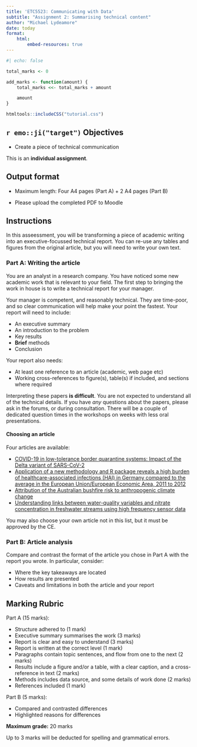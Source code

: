 ```yaml
---
title: 'ETC5523: Communicating with Data'
subtitle: "Assignment 2: Summarising technical content"
author: "Michael Lydeamore"
date: today
format:
    html:
        embed-resources: true
---
```


```r
#| echo: false

total_marks <- 0

add_marks <- function(amount) {
    total_marks <<- total_marks + amount

    amount
}

```

```r
htmltools::includeCSS("tutorial.css")
```

## `r emo::ji("target")` Objectives

-   Create a piece of technical communication

::: callout-important
This is an **individual assignment**.
:::

## Output format

-   Maximum length: Four A4 pages (Part A) + 2 A4 pages (Part B)

-   Please upload the completed PDF to Moodle

## Instructions

In this asseessment, you will be transforming a piece of academic writing into an executive-focussed technical report. You can re-use any tables and figures from the original article, but you will need to write your own text.

### Part A: Writing the article

You are an analyst in a research company. You have noticed some new academic work that is relevant to your field. The first step to bringing the work in house is to write a technical report for your manager.

Your manager is competent, and reasonably technical. They are time-poor, and so clear communication will help make your point the fastest. Your report will need to include:

* An executive summary
* An introduction to the problem
* Key results
* **Brief** methods
* Conclusion

Your report also needs:

* At least one reference to an article (academic, web page etc)
* Working cross-references to figure(s), table(s) if included, and sections where required

::: {.callout-caution}
Interpreting these papers **is difficult**. You are not expected to understand all of the technical details. If you have _any_ questions about the papers, please ask in the forums, or during consultation. There will be a couple of dedicated question times in the workshops on weeks with less oral presentations.
:::

#### Choosing an article

Four articles are available:

* [COVID-19 in low-tolerance border quarantine systems: Impact of the Delta variant of SARS-CoV-2](assignment-2-papers/Zachreson2021.pdf)
* [Application of a new methodology and R package reveals a high burden of healthcare-associated infections (HAI) in Germany compared to the average in the European Union/European Economic Area, 2011 to 2012](assignment-2-papers/Zacher2019.pdf)
* [Attribution of the Australian bushfire risk to anthropogenic climate change](assignment-2-papers/Oldebborgh2021.pdf)
* [Understanding links between water-quality variables and nitrate concentration in freshwater streams using high frequency sensor data](assignment-2-papers/Kermorvant2023.pdf)

You may also choose your own article not in this list, but it must be approved by the CE.

### Part B: Article analysis

Compare and contrast the format of the article you chose in Part A with the report you wrote. In particular, consider:

* Where the key takeaways are located
* How results are presented
* Caveats and limitations in both the article and your report

## Marking Rubric

Part A (15 marks):

- Structure adhered to (1 mark)
- Executive summary summarises the work (3 marks)
- Report is clear and easy to understand (3 marks)
- Report is written at the correct level (1 mark)
- Paragraphs contain topic sentences, and flow from one to the next (2 marks)
- Results include a figure and/or a table, with a clear caption, and a cross-reference in text (2 marks)
- Methods includes data source, and some details of work done (2 marks)
- References included (1 mark)

Part B (5 marks): 

-   Compared and contrasted differences
-   Highlighted reasons for differences

**Maximum grade:** 20 marks

Up to 3 marks will be deducted for spelling and grammatical errors.